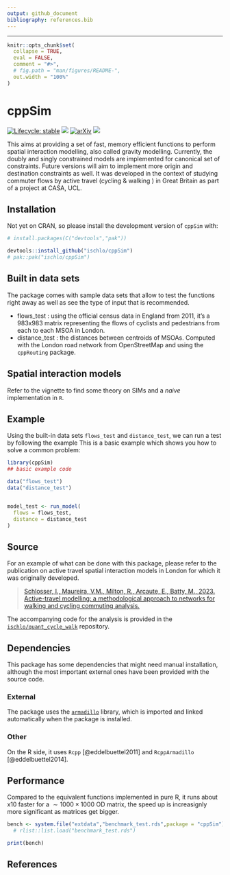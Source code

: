 ```yaml
---
output: github_document
bibliography: references.bib
---
```


------------------------------------------------------------------------

<!-- README.md is generated from README.Rmd. Please edit that file -->

```r
knitr::opts_chunk$set(
  collapse = TRUE,
  eval = FALSE,
  comment = "#>",
  # fig.path = "man/figures/README-",
  out.width = "100%"
)
```

# cppSim

<!-- badges: start -->

[![Lifecycle: stable](https://img.shields.io/badge/lifecycle-stable-brightgreen.svg)](https://lifecycle.r-lib.org/articles/stages.html#stable) ![](https://github.com/ischlo/cppSim/actions/workflows/check-standard.yaml/badge.svg) [![arXiv](https://img.shields.io/badge/arXiv-1234.56789-b31b1b.svg?style=flat-square)](https://arxiv.org/abs/2309.02112)
![](https://github.com/ischlo/cppSim/actions/workflows/rhub.yaml/badge.svg)

<!-- ![](https://github.com/ischlo/cppSim/actions/workflows/test-coverage.yaml/badge.svg) -->

<!-- badges: end -->

This aims at providing a set of fast, memory efficient functions to perform spatial interaction modelling, also called gravity modelling. Currently, the doubly and singly constrained models are implemented for canonical set of constraints. Future versions will aim to implement more origin and destination constraints as well. It was developed in the context of studying commuter flows by active travel (cycling & walking ) in Great Britain as part of a project at CASA, UCL.

## Installation

Not yet on CRAN, so please install the development version of `cppSim` with:

``` r
# install.packages(C("devtools","pak"))

devtools::install_github("ischlo/cppSim")
# pak::pak("ischlo/cppSim")
```

## Built in data sets

The package comes with sample data sets that allow to test the functions right away as well as see the type of input that is recommended.

-   flows_test : using the official census data in England from 2011, it's a 983x983 matrix representing the flows of cyclists and pedestrians from each to each MSOA in London.
-   distance_test : the distances between centroids of MSOAs. Computed with the London road network from OpenStreetMap and using the `cppRouting` package.

## Spatial interaction models

Refer to the vignette to find some theory on SIMs and a *naive* implementation in `R`. 

## Example

Using the built-in data sets `flows_test` and `distance_test`, we can run a test by following the example This is a basic example which shows you how to solve a common problem:

```r
library(cppSim)
## basic example code

data("flows_test")
data("distance_test")


model_test <- run_model(
  flows = flows_test,
  distance = distance_test
)

```

## Source

For an example of what can be done with this package, please refer to the publication on active travel spatial interaction models in London for which it was originally developed.

> [Schlosser, I., Maureira, V.M., Milton, R., Arcaute, E., Batty, M., 2023. Active-travel modelling: a methodological approach to networks for walking and cycling commuting analysis.](http://arxiv.org/abs/2309.02112)

The accompanying code for the analysis is provided in the [`ischlo/quant_cycle_walk`](https://github.com/ischlo/quant_cycle_walk) repository.

## Dependencies

This package has some dependencies that might need manual installation, although the most important external ones have been provided with the source code. 

### External

The package uses the [`armadillo`](https://arma.sourceforge.net) library, which is imported and linked automatically when the package is installed.

### Other

On the R side, it uses `Rcpp` [@eddelbuettel2011] and `RcppArmadillo` [@eddelbuettel2014].

## Performance

Compared to the equivalent functions implemented in pure R, it runs about x10 faster for a $\sim 1000\times 1000$ OD matrix, the speed up is increasignly more significant as matrices get bigger.

```r

bench <- system.file("extdata","benchmark_test.rds",package = "cppSim")
  # rlist::list.load("benchmark_test.rds")

print(bench)

```

## References
